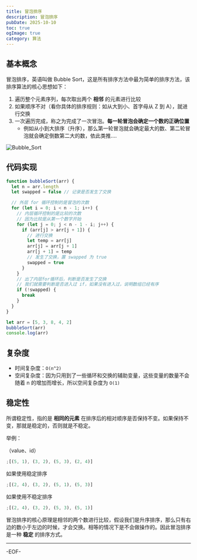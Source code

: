```yaml
---
title: 冒泡排序
description: 冒泡排序
pubDate: 2025-10-10
toc: true
ogImage: true
category: 算法
---
```


## 基本概念

冒泡排序，英语叫做 Bubble Sort，这是所有排序方法中最为简单的排序方法，该排序算法的核心思想如下：

1. 遍历整个元素序列，每次取出两个 **相邻** 的元素进行比较
2. 如果顺序不对（看你具体的排序规则：如从大到小、首字母从 Z 到 A），就进行交换
3. 一次遍历完成，称之为完成了一次冒泡。**每一轮冒泡会确定一个数的正确位置**
   - 例如从小到大排序（升序），那么第一轮冒泡就会确定最大的数、第二轮冒泡就会确定倒数第二大的数，依此类推....

![Bubble_Sort](https://xiejie-typora.oss-cn-chengdu.aliyuncs.com/2024-12-19-065426.gif)

## 代码实现

```js
function bubbleSort(arr) {
  let n = arr.length
  let swapped = false // 记录是否发生了交换

  // 外层 for 循环控制的是冒泡的次数
  for (let i = 0; i < n - 1; i++) {
    // 内层循环控制的是比较的次数
    // 因为比较是从第一个数字开始
    for (let j = 0; j < n - 1 - i; j++) {
      if (arr[j] > arr[j + 1]) {
        // 进行交换
        let temp = arr[j]
        arr[j] = arr[j + 1]
        arr[j + 1] = temp
        // 发生了交换，置 swapped 为 true
        swapped = true
      }
    }
    // 出了内层for循环后，判断是否发生了交换
    // 我们就需要判断是否进入过 if，如果没有进入过，说明数组已经有序
    if (!swapped) {
      break
    }
  }
}

let arr = [5, 3, 8, 4, 2]
bubbleSort(arr)
console.log(arr)
```

## 复杂度

- 时间复杂度：`O(n^2)`
- 空间复杂度：因为只用到了一些循环和交换的辅助变量，这些变量的数量不会随着 n 的增加而增长，所以空间复杂度为 `O(1)`

## 稳定性

所谓稳定性，指的是 **相同的元素** 在排序后的相对顺序是否保持不变。如果保持不变，那就是稳定的，否则就是不稳定。

举例：

（value、id）

```js
;[(5, 1), (3, 2), (5, 3), (2, 4)]
```

如果使用稳定排序

```js
;[(2, 4), (3, 2), (5, 1), (5, 3)]
```

如果使用不稳定排序

```js
;[(2, 4), (3, 2), (5, 3), (5, 1)]
```

冒泡排序的核心原理是相邻的两个数进行比较，假设我们是升序排序，那么只有右边的数小于左边的时候，才会交换。相等的情况下是不会做操作的。因此冒泡排序是一种 **稳定** 的排序方式。

---

-EOF-
